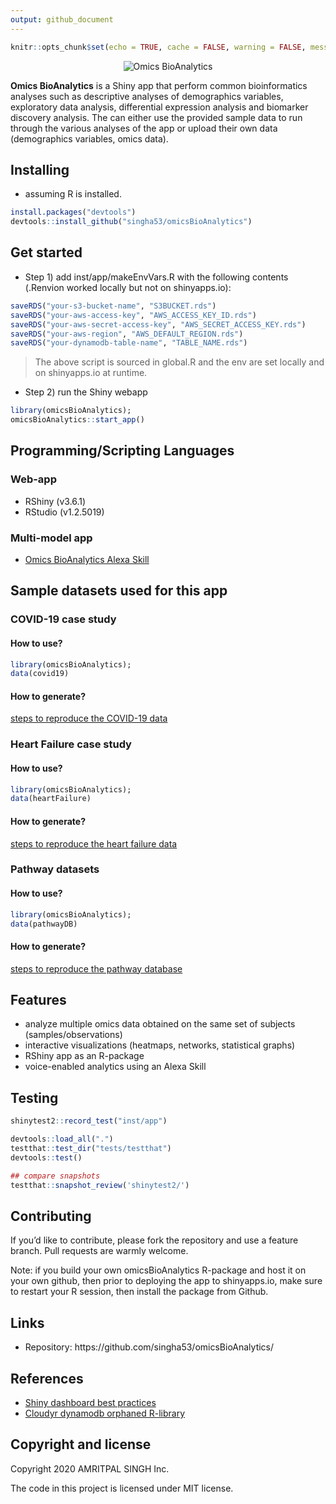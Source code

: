 ```yaml
---
output: github_document
---
```


```r
knitr::opts_chunk$set(echo = TRUE, cache = FALSE, warning = FALSE, message = FALSE)
```

<p align="center">
	<img src="https://github.com/singha53/omicsBioAnalytics/blob/master/inst/extdata/figures/logo.png" width={400} alt="Omics BioAnalytics" />
</p>

**Omics BioAnalytics** is a Shiny app that perform common bioinformatics analyses such as descriptive analyses of demographics variables, exploratory data analysis, differential expression analysis and biomarker discovery analysis. The can either use the provided sample data to run through the various analyses of the app or upload their own data (demographics variables, omics data).

## Installing
- assuming R is installed. 

```r
install.packages("devtools")
devtools::install_github("singha53/omicsBioAnalytics")
```

## Get started

- Step 1) add inst/app/makeEnvVars.R with the following contents (.Renvion worked locally but not on shinyapps.io):

```r
saveRDS("your-s3-bucket-name", "S3BUCKET.rds")
saveRDS("your-aws-access-key", "AWS_ACCESS_KEY_ID.rds")
saveRDS("your-aws-secret-access-key", "AWS_SECRET_ACCESS_KEY.rds")
saveRDS("your-aws-region", "AWS_DEFAULT_REGION.rds")
saveRDS("your-dynamodb-table-name", "TABLE_NAME.rds")
```

> The above script is sourced in global.R and the env are set locally and on shinyapps.io at runtime.

- Step 2) run the Shiny webapp

```r
library(omicsBioAnalytics);
omicsBioAnalytics::start_app()
```

## Programming/Scripting Languages
### Web-app
- RShiny (v3.6.1)
- RStudio (v1.2.5019)

### Multi-model app
- [Omics BioAnalytics Alexa Skill](https://github.com/singha53/omics-bioanalytics-alexa-skill)

## Sample datasets used for this app

### COVID-19 case study

#### How to use?

```r
library(omicsBioAnalytics);
data(covid19)
```

#### How to generate?

[steps to reproduce the COVID-19 data](https://github.com/singha53/omicsBioAnalytics/blob/master/inst/extdata/covid19/covid19.md)


### Heart Failure case study

#### How to use?

```r
library(omicsBioAnalytics);
data(heartFailure)
```

#### How to generate?

[steps to reproduce the heart failure data](https://github.com/singha53/omicsBioAnalytics/blob/master/inst/extdata/heartFailure/heartFailure.md)


### Pathway datasets

#### How to use?

```r
library(omicsBioAnalytics);
data(pathwayDB)
```

#### How to generate?

[steps to reproduce the pathway database](https://github.com/singha53/omicsBioAnalytics/blob/master/inst/extdata/pathwayDB/pathways.md)

## Features

- analyze multiple omics data obtained on the same set of subjects (samples/observations)
- interactive visualizations (heatmaps, networks, statistical graphs)
- RShiny app as an R-package
- voice-enabled analytics using an Alexa Skill

## Testing

```r
shinytest2::record_test("inst/app")

devtools::load_all(".")
testthat::test_dir("tests/testthat")
devtools::test()

## compare snapshots
testthat::snapshot_review('shinytest2/')
```




## Contributing

If you'd like to contribute, please fork the repository and use a feature
branch. Pull requests are warmly welcome.

Note: if you build your own omicsBioAnalytics R-package and host it on your own github, then prior to deploying the app to shinyapps.io, make sure to restart your R session, then install the package from Github.

## Links

- Repository: https://github.com/singha53/omicsBioAnalytics/

## References 

- [Shiny dashboard best practices](https://www.inwt-statistics.com/read-blog/best-practice-development-of-robust-shiny-dashboards-as-r-packages.html)
- [Cloudyr dynamodb orphaned R-library](https://github.com/cloudyr/aws.dynamodb)

## Copyright and license

Copyright 2020 AMRITPAL SINGH Inc.

The code in this project is licensed under MIT license.
